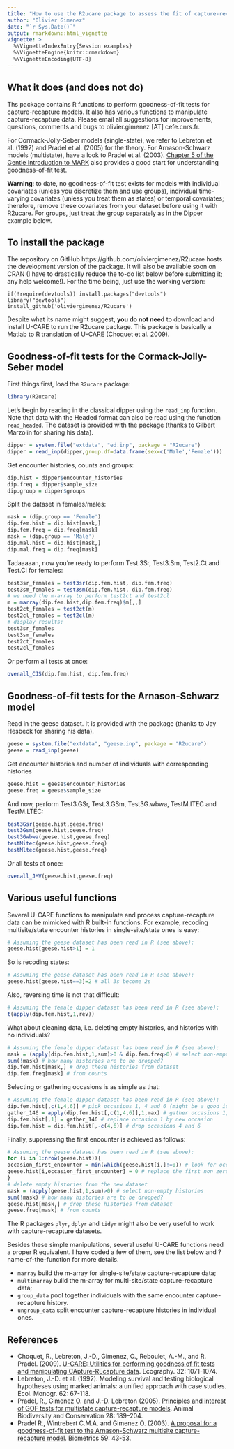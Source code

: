 ```yaml
---
title: "How to use the R2ucare package to assess the fit of capture-recapture to data?"
author: "Olivier Gimenez"
date: "`r Sys.Date()`"
output: rmarkdown::html_vignette
vignette: >
  %\VignetteIndexEntry{Session examples}
  %\VignetteEngine{knitr::rmarkdown}
  %\VignetteEncoding{UTF-8}
---
```


## What it does (and does not do)

Ths package contains R functions to perform goodness-of-fit tests for capture-recapture models. It also has various functions to manipulate capture-recapture data. Please email all suggestions for improvements, questions, comments and bugs to olivier.gimenez [AT] cefe.cnrs.fr.

For Cormack-Jolly-Seber models (single-state), we refer to Lebreton et al. (1992) and Pradel et al. (2005) for the theory. For Arnason-Schwarz models (multistate), have a look to Pradel et al. (2003). [Chapter 5 of the Gentle Introduction to MARK](http://www.phidot.org/software/mark/docs/book/pdf/chap5.pdf) also provides a good start for understanding goodness-of-fit test. 

**Warning**: to date, no goodness-of-fit test exists for models with individual covariates (unless you discretize them and use groups), individual time-varying covariates (unless you treat them as states) or temporal covariates; therefore, remove these covariates from your dataset before using it with R2ucare. For groups, just treat the group separately as in the Dipper example below. 

## To install the package

The repository on GitHub https://github.com/oliviergimenez/R2ucare hosts the development version of the package. It will also be available soon on CRAN (I have to drastically reduce the to-do list below before submitting it; any help welcome!). For the time being, just use the working version:

```
if(!require(devtools)) install.packages("devtools")
library("devtools")
install_github('oliviergimenez/R2ucare')
```

Despite what its name might suggest, **you do not need** to download and install U-CARE to run the R2ucare package. This package is basically a Matlab to R translation of U-CARE (Choquet et al. 2009). 

## Goodness-of-fit tests for the Cormack-Jolly-Seber model

First things first, load the `R2ucare` package:
```r
library(R2ucare)
```

Let's begin by reading in the classical dipper using the `read_inp` function. Note that data with the Headed format can also be read using the function `read_headed`. The dataset is provided with the package (thanks to Gilbert Marzolin for sharing his data).

```r
dipper = system.file("extdata", "ed.inp", package = "R2ucare")
dipper = read_inp(dipper,group.df=data.frame(sex=c('Male','Female')))
```

Get encounter histories, counts and groups:
```r
dip.hist = dipper$encounter_histories
dip.freq = dipper$sample_size
dip.group = dipper$groups
```

Split the dataset in females/males:
```r
mask = (dip.group == 'Female')
dip.fem.hist = dip.hist[mask,]
dip.fem.freq = dip.freq[mask]
mask = (dip.group == 'Male')
dip.mal.hist = dip.hist[mask,]
dip.mal.freq = dip.freq[mask]
```

Tadaaaaan, now you're ready to perform Test.3Sr, Test3.Sm, Test2.Ct and Test.Cl for females:
```r
test3sr_females = test3sr(dip.fem.hist, dip.fem.freq)
test3sm_females = test3sm(dip.fem.hist, dip.fem.freq)
# we need the m-array to perform test2ct and test2cl
m = marray(dip.fem.hist,dip.fem.freq)$m[,,]
test2ct_females = test2ct(m)
test2cl_females = test2cl(m)
# display results:
test3sr_females
test3sm_females
test2ct_females
test2cl_females
```

Or perform all tests at once:
```r
overall_CJS(dip.fem.hist, dip.fem.freq)
```

## Goodness-of-fit tests for the Arnason-Schwarz model

Read in the geese dataset. It is provided with the package (thanks to Jay Hesbeck for sharing his data). 

```r
geese = system.file("extdata", "geese.inp", package = "R2ucare")
geese = read_inp(geese)
```

Get encounter histories and number of individuals with corresponding histories
```r
geese.hist = geese$encounter_histories
geese.freq = geese$sample_size
```

And now, perform Test3.GSr, Test.3.GSm, Test3G.wbwa, TestM.ITEC and TestM.LTEC:
```r
test3Gsr(geese.hist,geese.freq)
test3Gsm(geese.hist,geese.freq)
test3Gwbwa(geese.hist,geese.freq)
testMitec(geese.hist,geese.freq)
testMltec(geese.hist,geese.freq)
```

Or all tests at once:
```r
overall_JMV(geese.hist,geese.freq)
```

## Various useful functions

Several U-CARE functions to manipulate and process capture-recapture data can be mimicked with R built-in functions. For example, recoding multisite/state encounter histories in single-site/state ones is easy:
```r
# Assuming the geese dataset has been read in R (see above):
geese.hist[geese.hist>1] = 1
```
So is recoding states:
```r
# Assuming the geese dataset has been read in R (see above):
geese.hist[geese.hist==3]=2 # all 3s become 2s
```
Also, reversing time is not that difficult:
```r
# Assuming the female dipper dataset has been read in R (see above):
t(apply(dip.fem.hist,1,rev))
```
What about cleaning data, i.e. deleting empty histories, and histories with no individuals?
```r
# Assuming the female dipper dataset has been read in R (see above):
mask = (apply(dip.fem.hist,1,sum)>0 & dip.fem.freq>0) # select non-empty histories, and histories with at least one individual
sum(!mask) # how many histories are to be dropped?
dip.fem.hist[mask,] # drop these histories from dataset
dip.fem.freq[mask] # from counts
```
Selecting or gathering occasions is as simple as that:
```r
# Assuming the female dipper dataset has been read in R (see above):
dip.fem.hist[,c(1,4,6)] # pick occasions 1, 4 and 6 (might be a good idea to clean the resulting dataset)
gather_146 = apply(dip.fem.hist[,c(1,4,6)],1,max) # gather occasions 1, 4 and 6 by taking the max
dip.fem.hist[,1] = gather_146 # replace occasion 1 by new occasion
dip.fem.hist = dip.fem.hist[,-c(4,6)] # drop occasions 4 and 6
```
Finally, suppressing the first encounter is achieved as follows:
```r
# Assuming the geese dataset has been read in R (see above):
for (i in 1:nrow(geese.hist)){
occasion_first_encounter = min(which(geese.hist[i,]!=0)) # look for occasion of first encounter
geese.hist[i,occasion_first_encounter] = 0 # replace the first non zero by a zero
}
# delete empty histories from the new dataset
mask = (apply(geese.hist,1,sum)>0) # select non-empty histories
sum(!mask) # how many histories are to be dropped?
geese.hist[mask,] # drop these histories from dataset
geese.freq[mask] # from counts
```

The R packages `plyr`, `dplyr` and `tidyr` might also be very useful to work with capture-recapture datasets.

Besides these simple manipulations, several useful U-CARE functions need a proper R equivalent. I have coded a few of them, see the list below and ?name-of-the-function for more details. 

* `marray` build the m-array for single-site/state capture-recapture data;
* `multimarray` build the m-array for multi-site/state capture-recapture data;
* `group_data` pool together individuals with the same encounter capture-recapture history.
* `ungroup_data` split encounter capture-recapture histories in individual ones.

## References 

* Choquet, R., Lebreton, J.-D., Gimenez, O., Reboulet, A.-M., and R. Pradel. (2009). [U-CARE: Utilities for performing goodness of fit tests and manipulating CApture-REcapture data](https://dl.dropboxusercontent.com/u/23160641/my-pubs/Choquetetal2009UCARE.pdf). Ecography. 32: 1071-1074.
* Lebreton, J.-D. et al. (1992). Modeling survival and testing biological hypotheses using marked animals: a unified approach with case studies. Ecol. Monogr. 62: 67-118.
* Pradel, R., Gimenez O. and J.-D. Lebreton (2005). [Principles and interest of GOF tests for multistate capture-recapture models](https://dl.dropboxusercontent.com/u/23160641/my-pubs/Pradeletal2005ABC.pdf). Animal Biodiversity and Conservation 28: 189–204.
* Pradel R., Wintrebert C.M.A. and Gimenez O. (2003). [A proposal for a goodness-of-fit test to the Arnason-Schwarz multisite capture-recapture model](https://dl.dropboxusercontent.com/u/23160641/my-pubs/Pradeletal2003Biometrics.pdf). Biometrics 59: 43-53.
